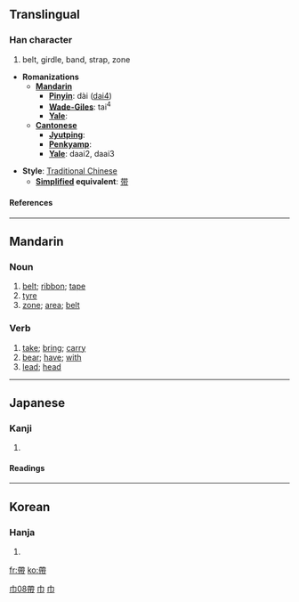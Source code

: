 {{zh-forms|{{zh-lookup|带}}|{{zh-lookup|帶}}}}
==Translingual==

===Han character===
{{Han char|rn=50|rad=巾|as=08|sn=11|four=4422<sub>7</sub>|canj=大心月中月 (KPBLB)}}

# belt, girdle, band, strap, zone

* '''Romanizations'''
** '''[[Mandarin]]'''
*** '''[[Pinyin]]''': dài ([[dai4]])
*** '''[[Wade-Giles]]''': tai<sup>4</sup>
*** '''[[Yale]]''':
** '''[[Cantonese]]'''
*** '''[[Jyutping]]''':
*** '''[[Penkyamp]]''':
*** '''[[Yale]]''': daai2, daai3

* '''Style''': [[Traditional Chinese]]
** '''[[Simplified Chinese|Simplified]] equivalent''': [[带]]

====References====
{{Han ref|kx=0333.060|dkj=08950|dj=0639.080|hdz=10742.120|uh=5E36|ud=24118|bh=B161|bd=45409}}

----

==Mandarin==
===Noun===
{{cmn-noun|t|pin=dài|pint=dai4|tra=帶|sim=带|rs=巾08}}

# [[belt]]; [[ribbon]]; [[tape]]
# [[tyre]]
# [[zone]]; [[area]]; [[belt]]

===Verb===
{{cmn-verb|t|pin=dài|pint=dai4|tra=帶|sim=带|rs=巾08}}

# [[take]]; [[bring]]; [[carry]]
# [[bear]]; [[have]]; [[with]]
# [[lead]]; [[head]]

[[Category:zh-tw:Beginning Mandarin|巾08帶]]

----

==Japanese==

===Kanji===
{{ja-kanji|grade=|rs=巾08}}

# {{defn|Japanese}}

====Readings====
{{ja-readings|on=[[たい]] (tai)|kun=[[おび]] (obi), [[おびる]] (obiru), [[めぐる]] (meguru)}}

----

==Korean==

===Hanja===
{{ko-hanja|hangeul=대|rv=dae|mr=tae}}

# {{defn|Korean}}

[[Category:zh-tw:Beginning Mandarin|巾]]
[[Category:zh-tw:Verbs|巾]]

[[fr:帶]]
[[ko:帶]]